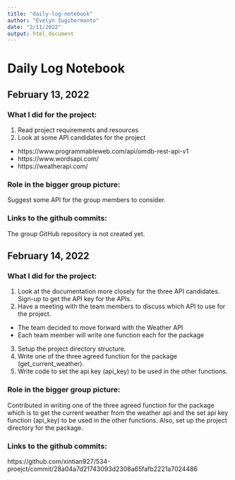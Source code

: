 ```yaml
---
title: "daily-log-notebook"
author: "Evelyn Sugihermanto"
date: "2/11/2022"
output: html_document
---
```


# Daily Log Notebook

## February 13, 2022
### What I did for the project:
1. Read project requirements and resources 
2. Look at some API candidates for the project
- https://www.programmableweb.com/api/omdb-rest-api-v1
- https://www.wordsapi.com/
- https://weatherapi.com/

### Role in the bigger group picture: 
Suggest some API for the group members to consider.

### Links to the github commits:
The group GitHub repository is not created yet.


## February 14, 2022
### What I did for the project:
1. Look at the documentation more closely for the three API candidates. Sign-up to get the API key for the APIs.
2. Have a meeting with the team members to discuss which API to use for the project.
- The team decided to move forward with the Weather API
- Each team member will write one function each for the package
3. Setup the project directory structure.
4. Write one of the three agreed function for the package (get_current_weather).
5. Write code to set the api key (api_key) to be used in the other functions.

### Role in the bigger group picture:
Contributed in writing one of the three agreed function for the package which is to get the current weather from the weather api and the set api key function (api_key) to be used in the other functions. Also, set up the project directory for the package.

### Links to the github commits:
https://github.com/xintian927/534-proejct/commit/28a04a7d21743093d2308a65fafb2221a7024486
